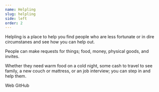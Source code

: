 ```yaml
---
name: Helpling
slug: helpling
side: left
order: 2
---
```


<Content>
  <p>
    Helpling is a place to help you find people who are less fortunate or in
    dire circumstanes and see how you can help out.
  </p>
  <p className="mt-2">
    People can make requests for things; food, money, physical goods, and
    invites.
  </p>
  <p className="mt-2">
    Whether they need warm food on a cold night, some cash to travel to see
    family, a new couch or mattress, or an job interview; you can step in and
    help them.
  </p>
</Content>

<Footer>
  <Link href="https://helpling.app">Web</Link>
  <Link href="https://github.com/khairat">GitHub</Link>
</Footer>
